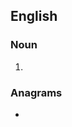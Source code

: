 {{also|beet roots}}
==English==

===Noun===
{{head|en|noun form}}

# {{plural of|en|beetroot}}

===Anagrams===
* {{anagrams|en|a=beeoorstt|boot trees|boot-trees|boottrees}}